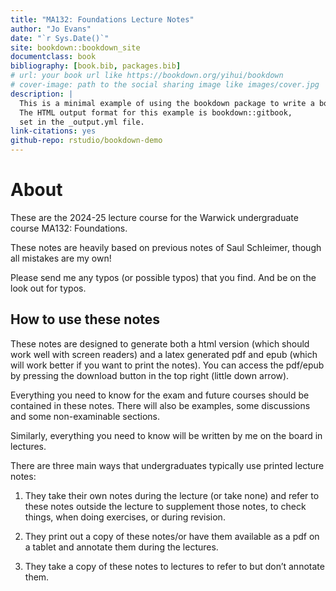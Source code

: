 --- 
title: "MA132: Foundations Lecture Notes"
author: "Jo Evans"
date: "`r Sys.Date()`"
site: bookdown::bookdown_site
documentclass: book
bibliography: [book.bib, packages.bib]
# url: your book url like https://bookdown.org/yihui/bookdown
# cover-image: path to the social sharing image like images/cover.jpg
description: |
  This is a minimal example of using the bookdown package to write a book.
  The HTML output format for this example is bookdown::gitbook,
  set in the _output.yml file.
link-citations: yes
github-repo: rstudio/bookdown-demo
---

# About

These are the 2024-25 lecture course for the Warwick undergraduate course MA132: Foundations.

These notes are heavily based on previous notes of Saul Schleimer, though all mistakes are my own!

Please send me any typos (or possible typos) that you find. And be on the look out for typos.

## How to use these notes

These notes are designed to generate both a html version (which should work well with screen readers) and a latex generated pdf and epub (which will work better if you want to print the notes). You can access the pdf/epub by pressing the download button in the top right (little down arrow).

Everything you need to know for the exam and future courses should be contained in these notes. There will also be examples, some discussions and some non-examinable sections.

Similarly, everything you need to know will be written by me on the board in lectures. 

There are three main ways that undergraduates typically use printed lecture notes:

1. They take their own notes during the lecture (or take none) and refer to these notes outside the lecture to supplement those notes, to check things, when doing exercises, or during revision.

2. They print out a copy of these notes/or have them available as a pdf on a tablet and annotate them during the lectures. 

3. They take a copy of these notes to lectures to refer to but don't annotate them.



